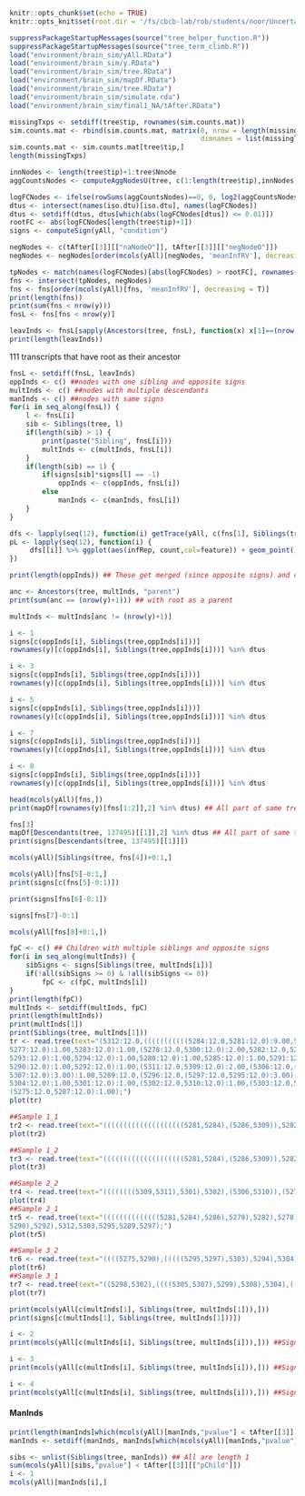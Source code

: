 ```r
knitr::opts_chunk$set(echo = TRUE)
knitr::opts_knit$set(root.dir = '/fs/cbcb-lab/rob/students/noor/Uncertainity/treeTerminusScripts')
```


```r
suppressPackageStartupMessages(source("tree_helper_function.R"))
suppressPackageStartupMessages(source("tree_term_climb.R"))
load("environment/brain_sim/yAll.RData")
load("environment/brain_sim/y.RData")
load("environment/brain_sim/tree.RData")
load("environment/brain_sim/mapDf.RData")
load("environment/brain_sim/tree.RData")
load("environment/brain_sim/simulate.rda")
load("environment/brain_sim/final1_NA/tAfter.RData")

missingTxps <- setdiff(tree$tip, rownames(sim.counts.mat))
sim.counts.mat <- rbind(sim.counts.mat, matrix(0, nrow = length(missingTxps), ncol = ncol(sim.counts.mat),
                                               dimnames = list(missingTxps, colnames(sim.counts.mat))))
sim.counts.mat <- sim.counts.mat[tree$tip,]
length(missingTxps)

innNodes <- length(tree$tip)+1:tree$Nnode
aggCountsNodes <- computeAggNodesU(tree, c(1:length(tree$tip),innNodes), sim.counts.mat)

logFCNodes <- ifelse(rowSums(aggCountsNodes)==0, 0, log2(aggCountsNodes[,2]/aggCountsNodes[,1]))
dtus <- intersect(names(iso.dtu)[iso.dtu], names(logFCNodes))
dtus <- setdiff(dtus, dtus[which(abs(logFCNodes[dtus]) <= 0.01)])
rootFC <- abs(logFCNodes[length(tree$tip)+1])
signs <- computeSign(yAll, "condition")

negNodes <- c(tAfter[[3]][["naNodeO"]], tAfter[[3]][["negNodeO"]])
negNodes <- negNodes[order(mcols(yAll)[negNodes, 'meanInfRV'], decreasing = T)]

tpNodes <- match(names(logFCNodes)[abs(logFCNodes) > rootFC], rownames(yAll))
fns <- intersect(tpNodes, negNodes)
fns <- fns[order(mcols(yAll)[fns, 'meanInfRV'], decreasing = T)]
print(length(fns))
print(sum(fns < nrow(y)))
fnsL <- fns[fns < nrow(y)]
```

```r
leavInds <- fnsL[sapply(Ancestors(tree, fnsL), function(x) x[1]==(nrow(y)+1))]
print(length(leavInds))
```
111 transcripts that have root as their ancestor

```r
fnsL <- setdiff(fnsL, leavInds)
oppInds <- c() ##nodes with one sibling and opposite signs
multInds <- c() ##nodes with multiple descendants
manInds <- c() ##nodes with same signs
for(i in seq_along(fnsL)) {
    l <- fnsL[i]
    sib <- Siblings(tree, l)
    if(length(sib) > 1) {
        print(paste("Sibling", fnsL[i]))
        multInds <- c(multInds, fnsL[i])
    }
    if(length(sib) == 1) {
        if(signs[sib]*signs[l] == -1)
            oppInds <- c(oppInds, fnsL[i])
        else
            manInds <- c(manInds, fnsL[i])
    }    
}

dfs <- lapply(seq(12), function(i) getTrace(yAll, c(fns[1], Siblings(tree, fns[1])), i))
pL <- lapply(seq(12), function(i) {
     dfs[[i]] %>% ggplot(aes(infRep, count,col=feature)) + geom_point() + geom_line()
})

print(length(oppInds)) ## These get merged (since opposite signs) and cant be helped

anc <- Ancestors(tree, multInds, "parent")
print(sum(anc == (nrow(y)+1))) ## with root as a parent

multInds <- multInds[anc != (nrow(y)+1)]
```

```r
i <- 1
signs[c(oppInds[i], Siblings(tree,oppInds[i]))]
rownames(y)[c(oppInds[i], Siblings(tree,oppInds[i]))] %in% dtus

i <- 3
signs[c(oppInds[i], Siblings(tree,oppInds[i]))]
rownames(y)[c(oppInds[i], Siblings(tree,oppInds[i]))] %in% dtus

i <- 5
signs[c(oppInds[i], Siblings(tree,oppInds[i]))]
rownames(y)[c(oppInds[i], Siblings(tree,oppInds[i]))] %in% dtus

i <- 7
signs[c(oppInds[i], Siblings(tree,oppInds[i]))]
rownames(y)[c(oppInds[i], Siblings(tree,oppInds[i]))] %in% dtus

i <- 8
signs[c(oppInds[i], Siblings(tree,oppInds[i]))]
rownames(y)[c(oppInds[i], Siblings(tree,oppInds[i]))] %in% dtus
```


```r
head(mcols(yAll)[fns,])
print(mapDf[rownames(y)[fns[1:2]],2] %in% dtus) ## All part of same tree

fns[3]
mapDf[Descendants(tree, 137495)[[1]],2] %in% dtus ## All part of same tree
print(signs[Descendants(tree, 137495)[[1]]])

mcols(yAll)[Siblings(tree, fns[4])+0:1,]

mcols(yAll)[fns[5]-0:1,]
print(signs[c(fns[5]-0:1)])

print(signs[fns[6]-0:1])

signs[fns[7]-0:1]

mcols(yAll[fns[8]+0:1,])
```

```r
fpC <- c() ## Children with multiple siblings and opposite signs
for(i in seq_along(multInds)) {
    sibSigns <- signs[Siblings(tree, multInds[i])]
    if(!all(sibSigns >= 0) & !all(sibSigns <= 0))
        fpC <- c(fpC, multInds[i])
}
print(length(fpC))
multInds <- setdiff(multInds, fpC)
print(length(multInds))
print(multInds[1])
print(Siblings(tree, multInds[1]))
tr <- read.tree(text="(5312:12.0,(((((((((((5284:12.0,5281:12.0):9.00,5286:12.0):3.00,5279:12.0):4.00,
5277:12.0):1.00,5283:12.0):1.00,(5278:12.0,5300:12.0):2.00,5282:12.0,5288:12.0):2.00,
5293:12.0):1.00,5294:12.0):1.00,5280:12.0):1.00,5285:12.0):1.00,5291:12.0,(5299:12.0,
5290:12.0):1.00,5292:12.0):1.00,(5311:12.0,5309:12.0):2.00,(5306:12.0,(5305:12.0,
5307:12.0):3.00):1.00,5289:12.0,(5296:12.0,(5297:12.0,5295:12.0):3.00):1.00,((5308:12.0,
5304:12.0):1.00,5301:12.0):1.00,(5302:12.0,5310:12.0):1.00,(5303:12.0,5298:12.0):2.00,
(5275:12.0,5287:12.0):1.00);")
plot(tr)

##Sample 1_1
tr2 <- read.tree(text="((((((((((((((((((((5281,5284),(5286,5309)),5282),5279),5278),5291),5283),5285),5307),5306),5288),5277),5294),5293),5300),5280),5305),5290),5275),((5287,5289),5292),(((((((5295,5298),5296),5299),5310),5304),((5302,5308),5301)),5297),5312,5303,5311);")
plot(tr2)

##Sample 1_2
tr3 <- read.tree(text="((((((((((((((((((((5281,5284),(5286,5309)),5282),5279),5278),5291),5283),5285),5307),5306),5288),5277),5294),5293),5300),5280),5305),5290),5275),((5287,5289),5292),(((((((5295,5298),5296),5299),5310),5304),((5302,5308),5301)),5297),5312,5303,5311);")
plot(tr3)

##Sample 2_2
tr4 <- read.tree(text="((((((((5309,5311),5301),5302),(5306,5310)),(5279,5292)),(((5285,5294),(5295,5297)),(5290,5299))),5289),((5277,5296),5275),((((((((((5281,5284),5286),5291),5278),5282),5283),5288),5293),5280),5287),((5305,5307),5308),5298,5300,5304,5312,5303);")
plot(tr4)
##Sample 2_1
tr5 <- read.tree(text="((((((((((((((5281,5284),5286),5279),5282),5278),5280),5277),5293),5294),5288),5285),5309),5283),((5308,5310),5275),((((5296,5300),5299),5311),5302),(((((5304,5307),5301),5305),5298),5306),(((5287,5291),
5290),5292),5312,5303,5295,5289,5297);")
plot(tr5)

##Sample 3_2
tr6 <- read.tree(text="((((5275,5290),(((((5295,5297),5303),5294),5304),5287)),(((5302,5310),5301),5293)),((5305,5306),5307),((((((((((((((5279,5286),(5281,5284)),5277),5283),5309),5288),5282),5299),(5278,5300)),5291),5296),5285),5280),5308),5312,5311,5298,5292,5289);")
plot(tr6)
##Sample 3_1
tr7 <- read.tree(text="((5298,5302),((((5305,5307),5299),5308),5304),((((((5275,5309),5287),5306),5301),(((((5294,5296),5292),5295),5288),5300)),5297),(((((((((5281,5284),5278),(((5286,5291),5279),5283)),5285),5280),5282),5277),5290),5293),5310,5311,5289,5303,5312);")
plot(tr7)

print(mcols(yAll[c(multInds[1], Siblings(tree, multInds[1])),]))
print(signs[c(multInds[1], Siblings(tree, multInds[1]))])
```

```r
i <- 2
print(mcols(yAll[c(multInds[i], Siblings(tree, multInds[i])),])) ##Significant child

i <- 3
print(mcols(yAll[c(multInds[i], Siblings(tree, multInds[i])),])) ##Significant child

i <- 4
print(mcols(yAll[c(multInds[i], Siblings(tree, multInds[i])),])) ##Significant child
```

#### ManInds
```r
print(length(manInds[which(mcols(yAll)[manInds,"pvalue"] < tAfter[[3]][["pChild"]])])) ### 15 of them are significant
manInds <- setdiff(manInds, manInds[which(mcols(yAll)[manInds,"pvalue"] < tAfter[[3]][["pChild"]])])

sibs <- unlist(Siblings(tree, manInds)) ## All are length 1
sum(mcols(yAll)[sibs,"pvalue"] < tAfter[[3]][["pChild"]])
i <- 1
mcols(yAll)[manInds[i],]
```